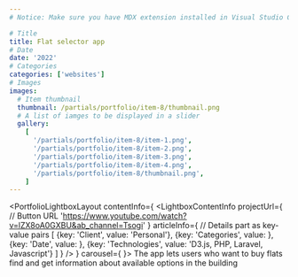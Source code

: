 ```yaml
---
# Notice: Make sure you have MDX extension installed in Visual Studio Code to see syntax highlighting

# Title
title: Flat selector app
# Date
date: '2022'
# Categories
categories: ['websites']
# Images
images:
  # Item thumbnail
  thumbnail: /partials/portfolio/item-8/thumbnail.png
  # A list of iamges to be displayed in a slider
  gallery:
    [
      '/partials/portfolio/item-8/item-1.png',
      '/partials/portfolio/item-8/item-2.png',
      '/partials/portfolio/item-8/item-3.png',
      '/partials/portfolio/item-8/item-4.png',
      '/partials/portfolio/item-8/thumbnail.png',
    ]
---
```

<PortfolioLightboxLayout
  contentInfo={
    <LightboxContentInfo
      projectUrl={
        // Button URL
        'https://www.youtube.com/watch?v=lZX8oA0GXBU&ab_channel=Tsogi'
      }
      articleInfo={
        // Details part as key-value pairs
        [
          {key: 'Client', value: 'Personal'},
          {key: 'Categories', value: <CategoriesToText />},
          {key: 'Date', value: <DateToText />},
          {key: 'Technologies', value: 'D3.js, PHP, Laravel, Javascript'}
        ]
      }
    />
  }
  carousel={
    <LightboxCarousel />
}>
The app lets users who want to buy flats find and get information about available options in the building
</PortfolioLightboxLayout>

